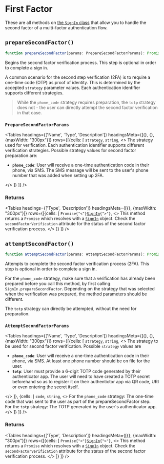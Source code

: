 
# First Factor

These are all methods on [the `SignIn` class](/docs/references/javascript/sign-in/sign-in) that allow you to handle the second factor of a multi-factor authentication flow.

## `prepareSecondFactor()`

```typescript
function prepareSecondFactor(params: PrepareSecondFactorParams): Promise<SignIn>;
```

Begins the second factor verification process. This step is optional in order to complete a sign in.

A common scenario for the second step verification (2FA) is to require a one-time code (OTP) as proof of identity. This is determined by the accepted `strategy` parameter values. Each authentication identifier supports different strategies.

> While the `phone_code` strategy requires preparation, the `totp` strategy does not - the user can directly attempt the second factor verification in that case.

### `PrepareSecondFactorParams`

<Tables
    headings={['Name', 'Type', 'Description']}
    headingsMeta={[{}, {}, {maxWidth: "300px"}]}
    rows={[{cells: [
        <code>strategy</code>,
        <code>string</code>,
        <>
        The strategy used for verification. Each authentication identifier supports different verification strategies. Possible strategy values for second factor preparation are:
        <ul>
        <li><strong><code>phone_code</code></strong>: User will receive a one-time authentication code in their phone, via SMS. The SMS message will be sent to the user's phone number that was added when setting up 2FA.</li>
        </ul>
        </>
        ]}
    ]}
/>

### Returns


<Tables
    headings={['Type', 'Description']}
    headingsMeta={[{}, {maxWidth: "300px"}]}
    rows={[{cells: [
        <code>Promise{"<"}<a href="/reference-js/sign-in/sign-in">SignIn</a>{">"}</code>,
        <>
        This method returns a <code>Promise</code> which resolves with a <a href="/reference-js/sign-in/sign-in"><code>SignIn</code></a> object. Check the <code>secondFactorVerification</code> attribute for the status of the second factor verification process.
        </>
        ]}
    ]}
/>

## `attemptSecondFactor()`

```typescript
function attemptSecondFactor(params: AttemptSecondFactorParams): Promise<SignIn>;
```

Attempts to complete the second factor verification process (2FA). This step is optional in order to complete a sign in.

For the `phone_code` strategy, make sure that a verification has already been prepared before you call this method, by first calling `SignIn.prepareSecondFactor`. Depending on the strategy that was selected when the verification was prepared, the method parameters should be different.

The `totp` strategy can directly be attempted, without the need for preparation.

### `AttemptSecondFactorParams`

<Tables
    headings={['Name', 'Type', 'Description']}
    headingsMeta={[{}, {}, {maxWidth: "300px"}]}
    rows={[{cells: [
        <code>strategy</code>,
        <code>string</code>,
        <>
        The strategy to be used for second factor verification. Possible <code>strategy</code> values are
        <ul>
        <li><strong><code>phone_code</code></strong>: User will receive a one-time authentication code in their phone, via SMS. At least one phone number should be on file for the user.</li>
        <li><strong><code>totp</code></strong>: User must provide a 6-digit TOTP code generated by their authenticator app. The user will need to have created a TOTP secret beforehand so as to register it on their authentictor app via QR code, URI or even entering the secret itself.</li>
        </ul>
        </>
        ]},
        {cells: [
            <code>code</code>,
            <code>string</code>,
            <>
            For the <code>phone_code</code> strategy: The one-time code that was sent to the user as part of the prepareSecondFactor step.<br />
            For the <code>totp</code> strategy: The TOTP generated by the user's authenticator app.
            </>
        ]}
    ]}
/>

### Returns


<Tables
    headings={['Type', 'Description']}
    headingsMeta={[{}, {maxWidth: "300px"}]}
    rows={[{cells: [
        <code>Promise{"<"}<a href="/reference-js/sign-in/sign-in">SignIn</a>{">"}</code>,
        <>
        This method returns a <code>Promise</code> which resolves with a <a href="/reference-js/sign-in/sign-in"><code>SignIn</code></a> object. Check the <code>secondFactorVerification</code> attribute for the status of the second factor verification process.
        </>
        ]}
    ]}
/>
